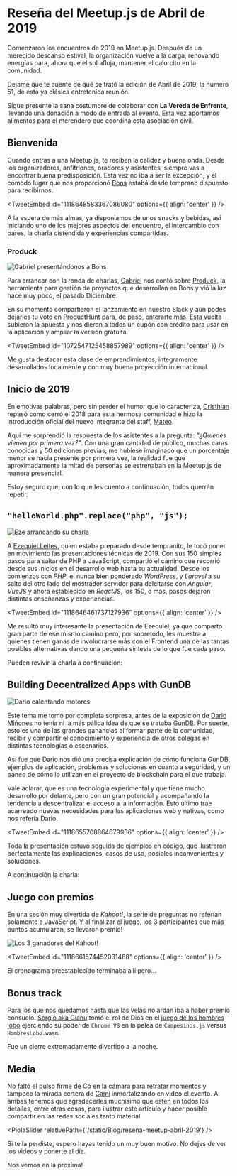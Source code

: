 

# Reseña del Meetup.js de Abril de 2019

Comenzaron los encuentros de 2019 en Meetup.js. Después de un merecido descanso estival, la organización vuelve a la carga, renovando energías para, ahora que el sol afloja, mantener el calorcito en la comunidad.

Dejame que te cuente de qué se trató la edición de Abril de 2019, la número 51, de esta ya clásica entretenida reunión.

Sigue presente la sana costumbre de colaborar con **La Vereda de Enfrente**, llevando una donación a modo de entrada al evento. Esta vez aportamos alimentos para el merendero que coordina esta asociación civil.

## Bienvenida

Cuando entras a una Meetup.js, te reciben la calidez y buena onda. Desde los organizadores, anfitriones, oradores y asistentes, siempre vas a encontrar buena predisposición. Esta vez no iba a ser la excepción, y el cómodo lugar que nos proporcionó [Bons](https://www.bons.io/) estabá desde temprano dispuesto para recibirnos.

<TweetEmbed id="1118648583367086080" options={{ align: 'center' }} />

A la espera de más almas, ya disponiamos de unos snacks y bebidas, así iniciando uno de los mejores aspectos del encuentro, el intercambio con pares, la charla distendida y experiencias compartidas.

### Produck

<Img
  src="/static/Blog/resena-meetup-agosto-2018/meetupjs_abr19_2.jpg"
  alt="Gabriel presentándonos a Bons"
/>

Para arrancar con la ronda de charlas, [Gabriel](https://twitter.com/gabypollack) nos contó sobre [Produck](https://www.produck.io/), la herramienta para gestión de proyectos que desarrollan en Bons y vió la luz hace muy poco, el pasado Diciembre.

En su momento compartieron el lanzamiento en nuestro Slack y aún podés dejarles tu voto en [ProductHunt](https://www.producthunt.com/posts/produck) para, de paso, enterarte más. Esta vuelta subieron la apuesta y nos dieron a todos un cupón con crédito para usar en la aplicación y ampliar la versión gratuita.

<TweetEmbed id="1072547125458857989" options={{ align: 'center' }} />

Me gusta destacar esta clase de emprendimientos, integramente desarrollados localmente y con muy buena proyección internacional.

## Inicio de 2019

En emotivas palabras, pero sin perder el humor que lo caracteriza, [Cristhian](https://twitter.com/DuranCristhian) repasó como cerró el 2018 para esta hermosa comunidad e hizo la introducción oficial del nuevo integrante del staff, [Mateo](https://twitter.com/mateosilguero1).

Aquí me sorprendió la respuesta de los asistentes a la pregunta: _"¿Quienes vienen por primera vez?"_. Con una gran cantidad de público, muchas caras conocidas y 50 ediciones previas, me hubiese imaginado que un porcentaje menor se hacía presente por primera vez, la realidad fue que aproximadamente la mitad de personas se estrenaban en la Meetup.js de manera presencial.

Estoy seguro que, con lo que les cuento a continuación, todos querrán repetir.

## `"helloWorld.php".replace("php", "js");`

<Img
  src="/static/Blog/resena-meetup-agosto-2018/meetupjs_abr19_6.jpg"
  alt="Eze arrancando su charla"
/>

A [Ezequiel Leites](https://twitter.com/ZekeLeites), quien estaba preparado desde tempranito, le tocó poner en movimiento las presentaciones técnicas de 2019. Con sus 150 simples pasos para saltar de PHP a JavaScript, compartió el camino que recorrió desde sus inicios en el desarrollo web hasta su actualidad. Desde los comienzos con _PHP_, el nunca bien ponderado _WordPress_, y _Laravel_ a su salto del otro lado del ~~mostrador~~ servidor para deleitarse con _Angular_, _VueJS_ y ahora establecido en _ReactJS_, los 150, o más, pasos dejaron distintas enseñanzas y experiencias.

<TweetEmbed id="1118646461737127936" options={{ align: 'center' }} />

Me resultó muy interesante la presentación de Ezequiel, ya que comparto gran parte de ese mismo camino pero, por sobretodo, les muestra a quienes tienen ganas de involucrarse más con el Frontend una de las tantas posibles alternativas dando una pequeña síntesis de lo que fue cada paso.

Pueden revivir la charla a continuación:

<YouTube videoId="gAU681LjzNY" containerClassName="video-wrapper" />

## Building Decentralized Apps with GunDB

<Img
  src="/static/Blog/resena-meetup-agosto-2018/meetupjs_abr19_12.jpg"
  alt="Dario calentando motores"
/>

Este tema me tomó por completa sorpresa, antes de la exposición de [Dario Miñones](https://twitter.com/dminones) no tenía ni la más pálida idea de que se trataba [GunDB](https://gun.eco/). Por suerte, esto es una de las grandes ganancias al formar parte de la comunidad, recibir y compartir el conocimiento y experiencia de otros colegas en distintas tecnologías o escenarios.

Así fue que Dario nos dió una precisa explicación de cómo funciona GunDB, ejemplos de aplicación, problemas y soluciones en cuanto a seguridad, y un paneo de cómo lo utilizan en el proyecto de blockchain para el que trabaja.

Vale aclarar, que es una tecnología experimental y que tiene mucho desarrollo por delante, pero con un gran potencial y acompañando la tendencia a descentralizar el acceso a la información. Esto último trae acarreado nuevas necesidades para las aplicaciones web y nativas, como nos refería Dario.

<TweetEmbed id="1118655708864679936" options={{ align: 'center' }} />

Toda la presentación estuvo seguida de ejemplos en código, que ilustraron perfectamente las explicaciones, casos de uso, posibles inconvenientes y soluciones.

A continuación la charla:

<YouTube videoId="hn3E4syGzhI" containerClassName="video-wrapper" />

## Juego con premios

En una sesión muy divertida de _Kahoot!_, la serie de preguntas no referían solamente a JavaScript. Y al finalizar el juego, los 3 participantes que más puntos acumularon, se llevaron premio!

<Img
  src="/static/Blog/resena-meetup-agosto-2018/meetupjs_abr19_37.jpg"
  alt="Los 3 ganadores del Kahoot!"
/>

<TweetEmbed id="1118661574452031488" options={{ align: 'center' }} />

El cronograma preestablecido terminaba allí pero...

## Bonus track

Para los que nos quedamos hasta que las velas no ardan iba a haber premio consuelo. [Sergio aka Gianu](https://twitter.com/srgianu) tomó el rol de Dios en el [juego de los hombres lobo](https://es.wikipedia.org/wiki/Los_hombres_lobo_de_Castronegro) ejerciendo su poder de `Chrome V8` en la pelea de `Campesinos.js` versus `HombresLobo.wasm`.

Fue un cierre extremadamente divertido a la noche.

## Media

No faltó el pulso firme de [Có](https://twitter.com/co_constanza) en la cámara para retratar momentos y tampoco la mirada certera de [Cami](https://twitter.com/camilunghi) inmortalizando en video el evento. A ambas tenemos que agradecerles muchísimo que estén en todos los detalles, entre otras cosas, para ilustrar este artículo y hacer posible compartir en las redes sociales tanto material.

<PiolaSlider relativePath={'/static/Blog/resena-meetup-abril-2019'} />

Si te la perdiste, espero hayas tenido un muy buen motivo. No dejes de ver los videos y ponerte al día.

Nos vemos en la proxíma!
